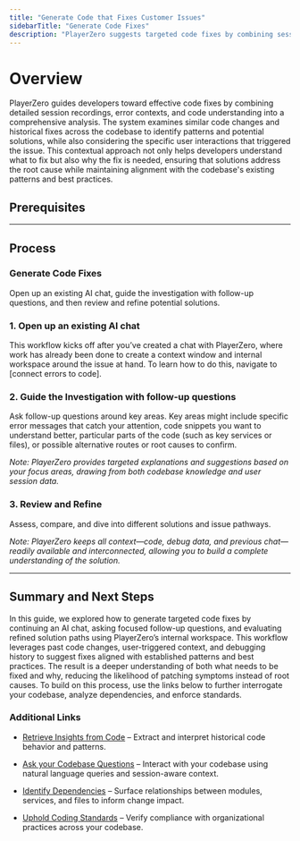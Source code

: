 ```yaml
---
title: "Generate Code that Fixes Customer Issues"
sidebarTitle: "Generate Code Fixes"
description: "PlayerZero suggests targeted code fixes by combining session data, code context, and historical patterns to resolve issues at their root."
---
```




# Overview
PlayerZero guides developers toward effective code fixes by combining detailed session recordings, error contexts, and code understanding into a comprehensive analysis. The system examines similar code changes and historical fixes across the codebase to identify patterns and potential solutions, while also considering the specific user interactions that triggered the issue. This contextual approach not only helps developers understand what to fix but also why the fix is needed, ensuring that solutions address the root cause while maintaining alignment with the codebase's existing patterns and best practices.

## **Prerequisites**

<SourceControlManagement/>

<WebSdk/>

---

## **Process**

### Generate Code Fixes

Open up an existing AI chat, guide the investigation with follow-up questions, and then review and refine potential solutions.

### 1. **Open up an existing AI chat**

This workflow kicks off after you’ve created a chat with PlayerZero, where work has already been done to create a context window and internal workspace around the issue at hand. To learn how to do this, navigate to [connect errors to code].

### 2. **Guide the Investigation with follow-up questions**

Ask follow-up questions around key areas. Key areas might include specific error messages that catch your attention, code snippets you want to understand better, particular parts of the code (such as key services or files), or possible alternative routes or root causes to confirm.

*Note: PlayerZero provides targeted explanations and suggestions based on your focus areas, drawing from both codebase knowledge and user session data.*

### 3. **Review and Refine**

Assess, compare, and dive into different solutions and issue pathways.

*Note: PlayerZero keeps all context—code, debug data, and previous chat—readily available and interconnected, allowing you to build a complete understanding of the solution.*

---

## **Summary and Next Steps**

In this guide, we explored how to generate targeted code fixes by continuing an AI chat, asking focused follow-up questions, and evaluating refined solution paths using PlayerZero’s internal workspace. This workflow leverages past code changes, user-triggered context, and debugging history to suggest fixes aligned with established patterns and best practices. The result is a deeper understanding of both what needs to be fixed and why, reducing the likelihood of patching symptoms instead of root causes. To build on this process, use the links below to further interrogate your codebase, analyze dependencies, and enforce standards.

### Additional Links

- [Retrieve Insights from Code](/use-cases/retrieve-insights-from-code/retrieve-insights-from-code-benefits) – Extract and interpret historical code behavior and patterns.

- [Ask your Codebase Questions](/use-cases/retrieve-insights-from-code/retrieve-insights-from-code-UC1) – Interact with your codebase using natural language queries and session-aware context.

- [Identify Dependencies](/use-cases/retrieve-insights-from-code/retrieve-insights-from-code-UC2) – Surface relationships between modules, services, and files to inform change impact.

- [Uphold Coding Standards](/use-cases/retrieve-insights-from-code/retrieve-insights-from-code-UC3) – Verify compliance with organizational practices across your codebase.

